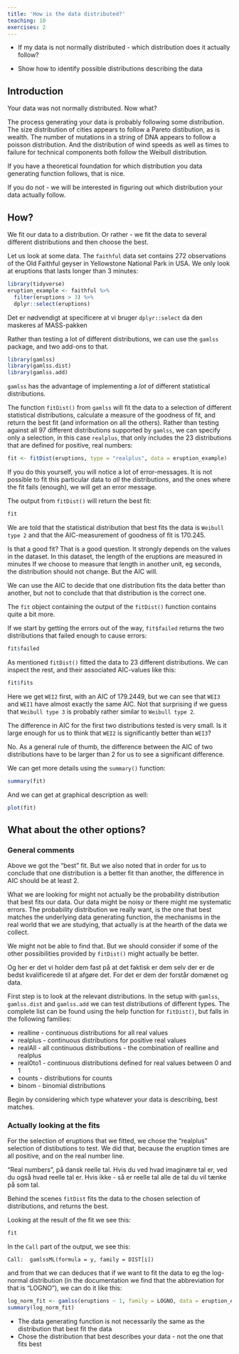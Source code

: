 ```yaml
---
title: 'How is the data distributed?'
teaching: 10
exercises: 2
---
```


:::::::::::::::::::::::::::::::::::::: questions 

- If my data is not normally distributed - which distribution does it actually follow?

::::::::::::::::::::::::::::::::::::::::::::::::

::::::::::::::::::::::::::::::::::::: objectives

- Show how to identify possible distributions describing the data

::::::::::::::::::::::::::::::::::::::::::::::::

## Introduction

Your data was not normally distributed. Now what?

The process generating your data is probably following some distribution.
The size distribution of cities appears to follow a Pareto distibution, as is
wealth. The number of mutations in a string of DNA appears to follow a 
poisson distribution. And the distribution of wind speeds as well as
times to failure for technical components both follow the Weibull distribution.

If you have a theoretical foundation for which distribution you data generating
function follows, that is nice. 

If you do not - we will be interested in figuring out which distribution your
data actually follow.

## How?

We fit our data to a distribution. Or rather - we fit the data to several
different distributions and then choose the best.

Let us look at some data. The `faithful` data set contains 272 observations of
the Old Faithful geyser in Yellowstone National Park in USA. We only look at 
eruptions that lasts longer than 3 minutes:

```r
library(tidyverse)
eruption_example <- faithful %>% 
  filter(eruptions > 3) %>% 
  dplyr::select(eruptions)
```

:::: instructor

Det er nødvendigt at specificere at vi bruger `dplyr::select` da den maskeres af
MASS-pakken

::::

Rather than testing a lot of different distributions, we can use the `gamlss`
package, and two add-ons to that.

```r
library(gamlss)
library(gamlss.dist)
library(gamlss.add)
```

`gamlss` has the advantage of implementing a _lot_ of different statistical 
distributions.



The function `fitDist()` from `gamlss` will fit the data to a selection of different
statistical distributions, calculate a measure of the goodness of fit, and return
the best fit (and information on all the others). Rather than testing against all 
97 different distributions supported by `gamlss`, we can specify only a selection,
in this case `realplus`, that only includes the 23 distributions that are defined
for positive, real numbers:


```r
fit <- fitDist(eruptions, type = "realplus", data = eruption_example)
```

If you do this yourself, you will notice a lot of error-messages. It is not 
possible to fit this particular data to _all_ the distributions, and the ones
where the fit fails (enough), we will get an error message.

The output from `fitDist()` will return the best fit:

```r
fit
```
We are told that the statistical distribution that best fits the data is
`Weibull type 2` and that the AIC-measurement of goodness of fit is 170.245.

:::: callout
Is that a good fit? That is a good question. It strongly depends on the 
values in the dataset. In this dataset, the length of the eruptions are 
measured in minutes If we choose to measure that length in another unit, eg
seconds,
the distribution should not change. But the AIC will.

We can use the AIC to decide that one distribution fits the data better than 
another, but not to conclude that that distribution is the correct one.
::::

The `fit` object containing the output of the `fitDist()` function contains 
quite a bit more.

If we start by getting the errors out of the way, `fit$failed` returns the 
two distributions that failed enough to cause errors:

```r
fit$failed
```
As mentioned `fitDist()` fitted the data to 23 different distributions. We can
inspect the rest, and their associated AIC-values like this:

```r
fit$fits
```
Here we get `WEI2` first, with an AIC of 179.2449, but we can see that `WEI3` and
`WEI1` have almost exactly the same AIC. Not that surprising if we guess that 
`Weibull type 3` is probably rather similar to `Weibull type 2`. 

The difference in AIC for the first two distributions tested is very small. Is it
large enough for us to think that `WEI2` is significantly better than `WEI3`?

No. As a general rule of thumb, the difference between the AIC of two distributions
have to be larger than 2 for us to see a significant difference.

We can get more details using the `summary()` function:
```r
summary(fit)
```
And we can get at graphical description as well:

```r
plot(fit)
```

## What about the other options?

### General comments

Above we got the "best" fit. But we also noted that in order for us to conclude
that one distribution is a better fit than another, the difference in AIC should
be at least 2.

What we are looking for might not actually be the probability distribution that
best fits our data. Our data might be noisy or there might me systematic errors.
The probability distribution we really want, is the one that best matches 
the underlying data generating function, the mechanisms in the real world that
we are studying, that actually is at the hearth of the data we collect.

We might not be able to find that. But we should consider if some of the other
possibilities provided by `fitDist()` might actually be better.

:::: instructor

Og her er det vi holder dem fast på at det faktisk er dem selv der er de
bedst kvalificerede til at afgøre det. For det er dem der forstår domænet og data.

::::

First step is to look at the relevant distributions. In the setup with
`gamlss`, `gamlss.dist` and `gamlss.add` we can test distributions of different
types. The complete list can be found using the help function for `fitDist()`, but
falls in the following families:

* realline - continuous distributions for all real values
* realplus - continuous distributions for positive real values
* realAll - all continuous distributions - the combination of realline and realplus
* real0to1 - continuous distributions defined for real values between 0 and 1
* counts - distributions for counts
* binom - binomial distributions

Begin by considering which type whatever your data is describing, best matches. 

### Actually looking at the fits

For the selection of eruptions that we fitted, we chose 
the "realplus" selection of distibutions to test. We did that, because
the eruption times are all positive, and on the real number line.

:::: instructor

"Real numbers", på dansk reelle tal. Hvis du ved hvad imaginære
tal er, ved du også hvad reelle tal er. Hvis ikke - så er reelle tal alle de tal
du vil tænke på som tal.

::::

Behind the scenes `fitDist` fits the data to the chosen selection of distributions,
and returns the best.

Looking at the result of the fit we see this:

```r
fit
```

In the `Call` part of the output, we see this: 

`Call:  gamlssML(formula = y, family = DIST[i])` 

and from that we can deduces that if we want to fit the data to eg the log-normal 
distribution (in the documentation we find that the abbreviation for that is 
"LOGNO"), we can do it like this:

```r
log_norm_fit <- gamlss(eruptions ~ 1, family = LOGNO, data = eruption_example)
summary(log_norm_fit)
```


::::::::::::::::::::::::::::::::::::: keypoints 

- The data generating function is not necessarily the same as the distribution that best fit the data
- Chose the distribution that best describes your data - not the one that fits best


::::::::::::::::::::::::::::::::::::::::::::::::

